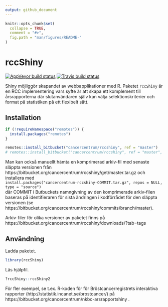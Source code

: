 ```yaml
---
output: github_document
---
```


```r
knitr::opts_chunk$set(
  collapse = TRUE,
  comment = "#>",
  fig.path = "man/figures/README-"
)
```

# rccShiny

[![AppVeyor build status](https://ci.appveyor.com/api/projects/status/h81m5d2ie1p7tqt2/branch/master?svg=true)](https://ci.appveyor.com/project/oc1lojo/rccshiny)
[![Travis build status](https://travis-ci.com/oc1lojo/rccshiny.svg?branch=master)](https://travis-ci.com/oc1lojo/rccshiny)

Shiny möjliggör skapandet av webbapplikationer med R. Paketet `rccShiny` är en RCC implementering vars syfte är att skapa ett komplement till årsrapporterna där slutanvändaren själv kan välja selektionskriterier och format på statistiken på ett flexibelt sätt.

## Installation

```r
if (!requireNamespace("remotes")) {
  install.packages("remotes")
}

remotes::install_bitbucket("cancercentrum/rccshiny", ref = "master")
# remotes::install_bitbucket("cancercentrum/rccshiny", ref = "master", build_vignettes = TRUE) # även vinjetter
```

Man kan också manuellt hämta en komprimerad arkiv-fil med senaste släppta versionen från https://bitbucket.org/cancercentrum/rccshiny/get/master.tar.gz och installera med  
`install.packages("cancercentrum-rccshiny-COMMIT.tar.gz", repos = NULL, type = "source")`  
där COMMIT i Butbuckets namngivning av den komprimerade arkiv-filen baseras på identifieraren för sista ändringen i kodförrådet för den släppta versionen (se https://bitbucket.org/cancercentrum/rccshiny/commits/branch/master).

Arkiv-filer för olika versioner av paketet finns på
https://bitbucket.org/cancercentrum/rccshiny/downloads/?tab=tags

## Användning

Ladda paketet.

```r
library(rccShiny)
```

Läs hjälpfil.

```r
?rccShiny::rccShiny2
```

För fler exempel, se t.ex. R-koden för för Bröstcancerregistrets interaktiva rapporter (http://statistik.incanet.se/brostcancer/) på https://bitbucket.org/cancercentrum/nkbc-arsrapportshiny . 
